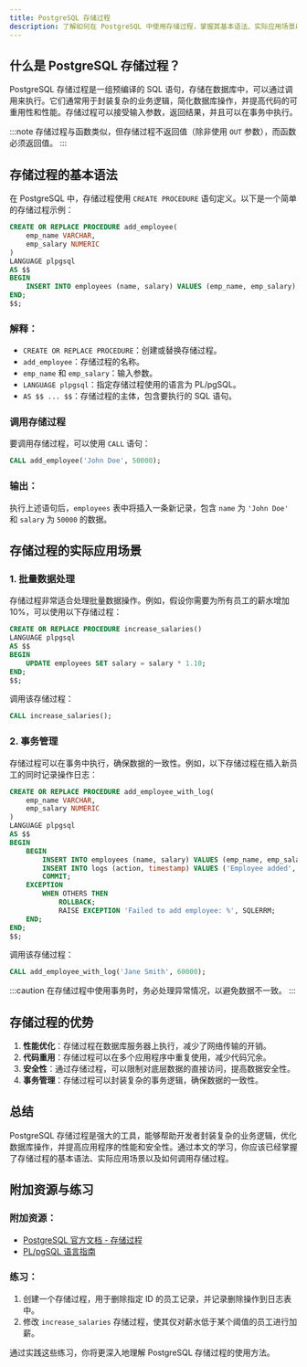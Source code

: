 ```yaml
---
title: PostgreSQL 存储过程
description: 了解如何在 PostgreSQL 中使用存储过程，掌握其基本语法、实际应用场景以及如何通过存储过程优化数据库操作。
---
```


## 什么是 PostgreSQL 存储过程？

PostgreSQL 存储过程是一组预编译的 SQL 语句，存储在数据库中，可以通过调用来执行。它们通常用于封装复杂的业务逻辑，简化数据库操作，并提高代码的可重用性和性能。存储过程可以接受输入参数，返回结果，并且可以在事务中执行。

:::note
存储过程与函数类似，但存储过程不返回值（除非使用 `OUT` 参数），而函数必须返回值。
:::

## 存储过程的基本语法

在 PostgreSQL 中，存储过程使用 `CREATE PROCEDURE` 语句定义。以下是一个简单的存储过程示例：

```sql
CREATE OR REPLACE PROCEDURE add_employee(
    emp_name VARCHAR,
    emp_salary NUMERIC
)
LANGUAGE plpgsql
AS $$
BEGIN
    INSERT INTO employees (name, salary) VALUES (emp_name, emp_salary);
END;
$$;
```

### 解释：
- `CREATE OR REPLACE PROCEDURE`：创建或替换存储过程。
- `add_employee`：存储过程的名称。
- `emp_name` 和 `emp_salary`：输入参数。
- `LANGUAGE plpgsql`：指定存储过程使用的语言为 PL/pgSQL。
- `AS $$ ... $$`：存储过程的主体，包含要执行的 SQL 语句。

### 调用存储过程

要调用存储过程，可以使用 `CALL` 语句：

```sql
CALL add_employee('John Doe', 50000);
```

### 输出：
执行上述语句后，`employees` 表中将插入一条新记录，包含 `name` 为 `'John Doe'` 和 `salary` 为 `50000` 的数据。

## 存储过程的实际应用场景

### 1. 批量数据处理

存储过程非常适合处理批量数据操作。例如，假设你需要为所有员工的薪水增加 10%，可以使用以下存储过程：

```sql
CREATE OR REPLACE PROCEDURE increase_salaries()
LANGUAGE plpgsql
AS $$
BEGIN
    UPDATE employees SET salary = salary * 1.10;
END;
$$;
```

调用该存储过程：

```sql
CALL increase_salaries();
```

### 2. 事务管理

存储过程可以在事务中执行，确保数据的一致性。例如，以下存储过程在插入新员工的同时记录操作日志：

```sql
CREATE OR REPLACE PROCEDURE add_employee_with_log(
    emp_name VARCHAR,
    emp_salary NUMERIC
)
LANGUAGE plpgsql
AS $$
BEGIN
    BEGIN
        INSERT INTO employees (name, salary) VALUES (emp_name, emp_salary);
        INSERT INTO logs (action, timestamp) VALUES ('Employee added', NOW());
        COMMIT;
    EXCEPTION
        WHEN OTHERS THEN
            ROLLBACK;
            RAISE EXCEPTION 'Failed to add employee: %', SQLERRM;
    END;
END;
$$;
```

调用该存储过程：

```sql
CALL add_employee_with_log('Jane Smith', 60000);
```

:::caution
在存储过程中使用事务时，务必处理异常情况，以避免数据不一致。
:::

## 存储过程的优势

1. **性能优化**：存储过程在数据库服务器上执行，减少了网络传输的开销。
2. **代码重用**：存储过程可以在多个应用程序中重复使用，减少代码冗余。
3. **安全性**：通过存储过程，可以限制对底层数据的直接访问，提高数据安全性。
4. **事务管理**：存储过程可以封装复杂的事务逻辑，确保数据的一致性。

## 总结

PostgreSQL 存储过程是强大的工具，能够帮助开发者封装复杂的业务逻辑，优化数据库操作，并提高应用程序的性能和安全性。通过本文的学习，你应该已经掌握了存储过程的基本语法、实际应用场景以及如何调用存储过程。

## 附加资源与练习

### 附加资源：
- [PostgreSQL 官方文档 - 存储过程](https://www.postgresql.org/docs/current/sql-createprocedure.html)
- [PL/pgSQL 语言指南](https://www.postgresql.org/docs/current/plpgsql.html)

### 练习：
1. 创建一个存储过程，用于删除指定 ID 的员工记录，并记录删除操作到日志表中。
2. 修改 `increase_salaries` 存储过程，使其仅对薪水低于某个阈值的员工进行加薪。

通过实践这些练习，你将更深入地理解 PostgreSQL 存储过程的使用方法。